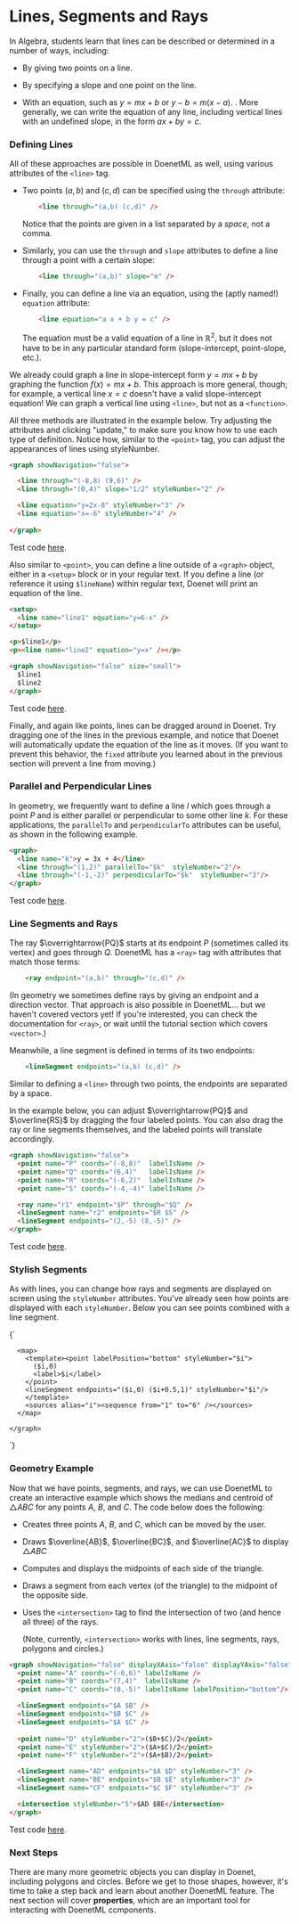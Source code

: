 
# Lines, Segments and Rays

In Algebra, students learn that lines can be described or determined in a number of ways, including:

* By giving two points on a line.

* By specifying a slope and one point on the line.

* With an equation, such as $y = mx + b$ or $y - b = m(x - a)$. 
. More generally, we can write the equation of any line, including vertical lines with an undefined slope, in the form $ax + by = c$.

### Defining Lines

All of these approaches are possible in DoenetML as well, using various attributes of the `<line>` tag.

* Two points $(a,b)$ and $(c,d)$ can be specified using the `through` attribute:
    ```html
        <line through="(a,b) (c,d)" />
    ```

    Notice that the points are given in a list separated by a *space*, not a comma.

* Similarly, you can use the `through` and `slope` attributes to define a line through a point with a certain slope:
    ```html
        <line through="(a,b)" slope="m" />
    ```

* Finally, you can define a line via an equation, using the (aptly named!) `equation` attribute:
    ```html
        <line equation="a x + b y = c" />
    ```

    The equation must be a valid equation of a line in $\mathbb{R}^2$, but it does not have to be in any particular standard form (slope-intercept, point-slope, etc.).

We already could graph a line in slope-intercept form $y = mx + b$
by graphing the function $f(x) = mx + b$. This approach is more general, though; for example, a vertical line $x = c$ doesn't have a valid slope-intercept equation! We can graph a vertical line using `<line>`, but not as a `<function>`.

All three methods are illustrated in the example below. Try adjusting the attributes and clicking "update," to make sure you know how to use each type of definition. Notice how, similar to the `<point>` tag, you can adjust the appearances of lines using styleNumber.

```html
<graph showNavigation="false">

  <line through="(-8,8) (9,6)" />
  <line through="(0,4)" slope="1/2" styleNumber="2" />

  <line equation="y=2x-8" styleNumber="3" />
  <line equation="x=-6" styleNumber="4" />
  
</graph>
```
Test code [here](https://www.doenet.org/portfolioeditor/_J1J2N530LyIvVWx64xB8V/_AgzWwqGV6Yy9DfqMyGlFm).

Also similar to `<point>`, you can define a line outside of a `<graph>` object, either in a `<setup>` block or in your regular text. If you define a line (or reference it using `$lineName`) within regular text, Doenet will print an equation of the line.

```html
<setup>
  <line name="line1" equation="y=6-x" />
</setup>

<p>$line1</p>
<p><line name="line2" equation="y=x" /></p>

<graph showNavigation="false" size="small">
  $line1
  $line2
</graph>
```
Test code [here](https://www.doenet.org/portfolioeditor/_J1J2N530LyIvVWx64xB8V/_AgzWwqGV6Yy9DfqMyGlFm).

Finally, and again like points, lines can be dragged around in Doenet. Try dragging one of the lines in the previous example, and notice that Doenet will automatically update the equation of the line as it moves. (If you want to prevent this behavior, the `fixed` attribute you learned about in the previous section will prevent a line from moving.)

### Parallel and Perpendicular Lines

In geometry, we frequently want to define a line $l$ which goes through a point $P$ and is either parallel or perpendicular to some other line $k$. For these applications, the `parallelTo` and `perpendicularTo` attributes can be useful, as shown in the following example.

```html
<graph>
  <line name="k">y = 3x + 4</line>
  <line through="(1,2)" parallelTo="$k"  styleNumber="2"/>
  <line through="(-1,-2)" perpendicularTo="$k"  styleNumber="3"/>
</graph>
```
Test code [here](https://www.doenet.org/portfolioeditor/_J1J2N530LyIvVWx64xB8V/_AgzWwqGV6Yy9DfqMyGlFm).

### Line Segments and Rays
The ray $\overrightarrow{PQ}$ starts at its endpoint $P$ (sometimes called its vertex) and goes through $Q$. DoenetML has a `<ray>` tag with attributes that match those terms:
```html
    <ray endpoint="(a,b)" through="(c,d)" />
```

(In geometry we sometimes define rays by giving an endpoint and a direction vector. That approach is also possible in DoenetML... but we haven't covered vectors yet! If you're interested, you can check the documentation for `<ray>`, or wait until the tutorial section which covers `<vector>`.)

Meanwhile, a line segment is defined in terms of its two endpoints:
```html
    <lineSegment endpoints="(a,b) (c,d)" />
```

Similar to defining a `<line>` through two points, the endpoints are separated by a space.

In the example below, you can adjust $\overrightarrow{PQ}$ and $\overline{RS}$ by dragging the four labeled points. You can also drag the ray or line segments themselves, and the labeled points will translate accordingly.

```html
<graph showNavigation="false">
  <point name="P" coords="(-8,8)"  labelIsName />
  <point name="Q" coords="(6,4)"   labelIsName />
  <point name="R" coords="(-6,2)"  labelIsName />
  <point name="S" coords="(-4,-4)" labelIsName />

  <ray name="r1" endpoint="$P" through="$Q" />
  <lineSegment name="r2" endpoints="$R $S" />
  <lineSegment endpoints="(2,-5) (8,-5)" />
</graph>
```
Test code [here](https://www.doenet.org/portfolioeditor/_J1J2N530LyIvVWx64xB8V/_AgzWwqGV6Yy9DfqMyGlFm).

### Stylish Segments
As with lines, you can change how rays and segments are displayed on screen using the `styleNumber` attributes. You've already seen how points are displayed with each `styleNumber`. Below you can see points combined with a line segment.

<DoenetMLExample>
{`
<graph xmin="0" xmax="7.5" ymin="-1" ymax="2" 
           showNavigation="false" identicalAxisScales
           displayXAxis="false" displayYAxis="false" >  

      <map>
        <template><point labelPosition="bottom" styleNumber="$i">
          ($i,0)
          <label>$i</label>
        </point>
        <lineSegment endpoints="($i,0) ($i+0.5,1)" styleNumber="$i"/>
        </template>
        <sources alias="i"><sequence from="1" to="6" /></sources>
      </map>

    </graph>
`}
</DoenetMLExample>

### Geometry Example
Now that we have points, segments, and rays, we can use DoenetML to create an interactive example which shows the medians and centroid of $\triangle{ABC}$ for any points $A$, $B$, and $C$. The code below does the following:

* Creates three points $A$, $B$, and $C$,  which can be moved by the user.

* Draws $\overline{AB}$, $\overline{BC}$, and $\overline{AC}$ to display $\triangle{ABC}$

* Computes and displays the midpoints of each side of the triangle.

* Draws a segment from each vertex (of the triangle) to the midpoint of the opposite side.

* Uses the `<intersection>` tag to find the intersection of two (and hence all three) of the rays.

    (Note, currently, `<intersection>` works with lines, line segments, rays, polygons and circles.)

```html
<graph showNavigation="false" displayXAxis="false" displayYAxis="false">
  <point name="A" coords="(-6,6)" labelIsName />
  <point name="B" coords="(7,4)"  labelIsName />
  <point name="C" coords="(0,-5)" labelIsName labelPosition="bottom"/>

  <lineSegment endpoints="$A $B" />
  <lineSegment endpoints="$B $C" />
  <lineSegment endpoints="$A $C" />
  
  <point name="D" styleNumber="2">($B+$C)/2</point>
  <point name="E" styleNumber="2">($A+$C)/2</point>
  <point name="F" styleNumber="2">($A+$B)/2</point>

  <lineSegment name="AD" endpoints="$A $D" styleNumber="3" />
  <lineSegment name="BE" endpoints="$B $E" styleNumber="3" />
  <lineSegment name="CF" endpoints="$C $F" styleNumber="3" />

  <intersection styleNumber="5">$AD $BE</intersection>
</graph>
```
Test code [here](https://www.doenet.org/portfolioeditor/_J1J2N530LyIvVWx64xB8V/_AgzWwqGV6Yy9DfqMyGlFm).

### Next Steps
There are many more geometric objects you can display in Doenet, including polygons and circles. Before we get to those shapes, however, it's time to take a step back and learn about another DoenetML feature. The next section will cover **properties**, which are an important tool for interacting with DoenetML ccmponents.